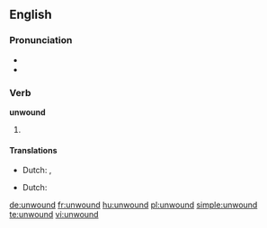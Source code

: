==English==

===Pronunciation===
* {{IPA|/ʌnˈwɑʊnd/}}
* {{rhymes|aʊnd}}

===Verb===
'''unwound'''

# {{en-past of|unwind}}

====Translations====
{{trans-top|past tense}}
* Dutch: {{t+|nl|wikkelde af}}, {{t-|nl|wikkelden af}}
{{trans-mid}}
{{trans-bottom}}

{{trans-top|past participle}}
* Dutch: {{t+|nl|afgewikkeld}}
{{trans-mid}}
{{trans-bottom}}

[[de:unwound]]
[[fr:unwound]]
[[hu:unwound]]
[[pl:unwound]]
[[simple:unwound]]
[[te:unwound]]
[[vi:unwound]]